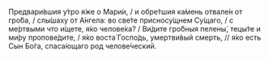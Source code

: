 Предвари́вшия у́тро я́же о Мари́и, / и обре́тшия ка́мень отвале́н от гро́ба, / слы́шаху от А́нгела: во све́те присносу́щнем Су́щаго, / с ме́ртвыми что и́щете, я́ко челове́ка? / Ви́дите гро́бныя пелены́, тецы́те и ми́ру пропове́дите, / я́ко воста́ Госпо́дь, умертви́вый смерть, // я́ко есть Сын Бо́га, спаса́ющаго род челове́ческий.
